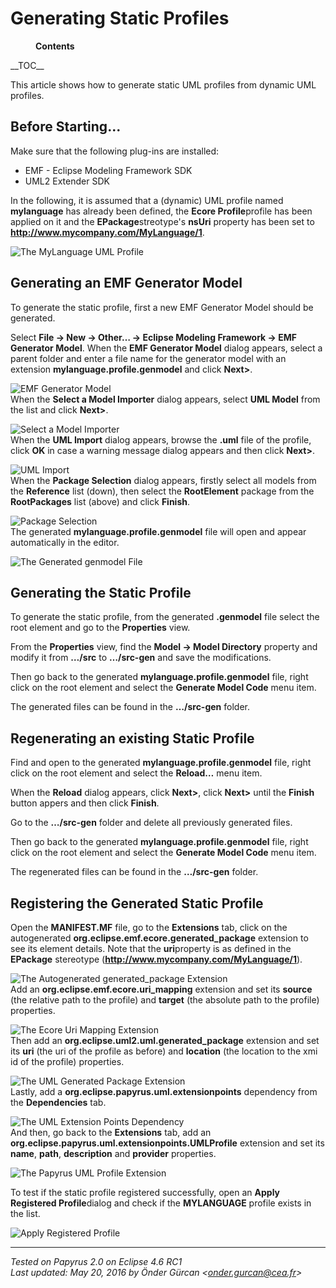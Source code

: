 = Generating Static Profiles =

:'''Contents'''
__TOC__

This article shows how to generate static UML profiles from dynamic UML profiles.

== Before Starting... ==

Make sure that the following plug-ins are installed:
* EMF - Eclipse Modeling Framework SDK
* UML2 Extender SDK

In the following, it is assumed that a (dynamic) UML profile named '''mylanguage''' has already been defined, the '''Ecore Profile'''profile has been applied on it and the '''EPackage'''streotype's '''nsUri''' property has been set to '''http://www.mycompany.com/MyLanguage/1'''.

[[Image:images/beforeStarting.png|The MyLanguage UML Profile]]<br>

== Generating an EMF Generator Model ==

To generate the static profile, first a new EMF Generator Model should be generated. 

Select '''File -> New -> Other… -> Eclipse Modeling Framework -> EMF Generator Model'''. When the '''EMF Generator Model''' dialog appears, select a parent folder and enter a file name for the generator model with an extension '''mylanguage.profile.genmodel''' and click '''Next>'''.

[[Image:images/newEMFGeneratorModel.png|EMF Generator Model]]<br>

When the '''Select a Model Importer''' dialog appears, select '''UML Model''' from the list and click '''Next>'''.

[[Image:images/selectAModelImporter.png|Select a Model Importer]]<br>

When the '''UML Import''' dialog appears, browse the '''.uml''' file of the profile, click '''OK''' in case a warning message dialog appears and then click '''Next>'''.

[[Image:images/umlImport.png|UML Import]]<br>

When the '''Package Selection''' dialog appears, firstly select all models from the '''Reference ''' list (down), then select the '''RootElement''' package from the '''RootPackages'''  list (above) and click '''Finish'''.

[[Image:images/packageSelection.png|Package Selection]]<br>

The generated '''mylanguage.profile.genmodel''' file will open and appear automatically in the editor.

[[Image:images/generatedGenmodelFile.png|The Generated genmodel File]]<br>
	

== Generating the Static Profile ==
	
To generate the static profile, from the generated '''.genmodel''' file select the root element and go to the '''Properties''' view.

From the '''Properties''' view, find the '''Model -> Model Directory''' property and modify it from '''…/src''' to '''…/src-gen''' and save the modifications.

Then go back to the generated '''mylanguage.profile.genmodel''' file,	right click on the root element and select the '''Generate Model Code''' menu item.

The generated files can be found in the '''…/src-gen''' folder.


== Regenerating an existing Static Profile ==
	
Find and open to the generated '''mylanguage.profile.genmodel''' file, right click on the root element and select the '''Reload…''' menu item.

When the '''Reload''' dialog appears, click '''Next>''', click '''Next>''' until the '''Finish''' button appers and then click '''Finish'''.

Go to the '''…/src-gen''' folder and delete all previously generated files.

Then go back to the generated '''mylanguage.profile.genmodel''' file,	right click on the root element and select the '''Generate Model Code''' menu item.

The regenerated files can be found in the '''…/src-gen''' folder.

== Registering the Generated Static Profile ==

Open the '''MANIFEST.MF''' file, go to the '''Extensions''' tab, click on the autogenerated '''org.eclipse.emf.ecore.generated_package''' extension to see its element details. Note that the '''uri'''property is as defined in the '''EPackage''' stereotype ('''http://www.mycompany.com/MyLanguage/1''').

[[Image:images/extensionEMFGeneratedPackage1.png|The Autogenerated generated_package Extension]]<br>

Add an '''org.eclipse.emf.ecore.uri_mapping''' extension and set its '''source''' (the relative path to the profile) and '''target''' (the absolute path to the profile) properties.

[[Image:images/uriMapping.png|The Ecore Uri Mapping Extension]]<br> 

Then add an '''org.eclipse.uml2.uml.generated_package''' extension and set its '''uri''' (the uri of the profile as before) and '''location''' (the location to the xmi id of the profile) properties.

[[Image:images/umlGeneratedPackage.png|The UML Generated Package Extension]]<br> 

Lastly, add a '''org.eclipse.papyrus.uml.extensionpoints''' dependency from the '''Dependencies''' tab.

[[Image:images/addUMLExtensionpointDependency.png|The UML Extension Points Dependency]]<br> 

And then, go back to the '''Extensions''' tab, add an '''org.eclipse.papyrus.uml.extensionpoints.UMLProfile''' extension and set its '''name''', '''path''', '''description''' and '''provider''' properties.

[[Image:images/papyrusUMLProfile.png|The Papyrus UML Profile Extension]]<br> 


To test if the static profile registered successfully, open an '''Apply Registered Profile'''dialog and check if the '''MYLANGUAGE''' profile exists in the list.

[[Image:images/applyRegisteredProfile.png|Apply Registered Profile]]<br> 

<hr/>
''Tested on Papyrus 2.0 on Eclipse 4.6 RC1''<br>
''Last updated: May 20, 2016 by Önder Gürcan <[mailto:onder.gurcan@cea.fr onder.gurcan@cea.fr]>'' 

